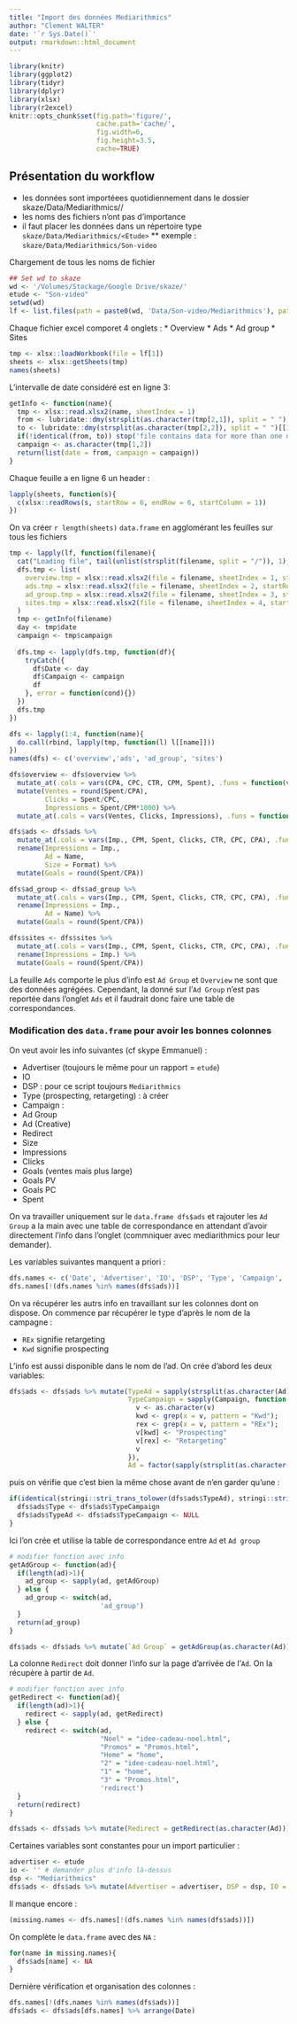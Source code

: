 ```yaml
---
title: "Import des données Mediarithmics"
author: "Clement WALTER"
date: '`r Sys.Date()`'
output: rmarkdown::html_document
---
```


```r
library(knitr)
library(ggplot2)
library(tidyr)
library(dplyr)
library(xlsx)
library(r2excel)
knitr::opts_chunk$set(fig.path='figure/',
                      cache.path='cache/',
                      fig.width=6,
                      fig.height=3.5,
                      cache=TRUE)

```

## Présentation du workflow

* les données sont importéees quotidiennement dans le dossier skaze/Data/Mediarithmics/<etude>/
* les noms des fichiers n'ont pas d'importance
* il faut placer les données dans un répertoire type `skaze/Data/Mediarithmics/<Etude>`
** exemple : `skaze/Data/Mediarithmics/Son-video`

Chargement de tous les noms de fichier
```r
## Set wd to skaze
wd <- '/Volumes/Stockage/Google Drive/skaze/'
etude <- "Son-video"
setwd(wd)
lf <- list.files(path = paste0(wd, 'Data/Son-video/Mediarithmics'), pattern = "^([^\\~])(.*)(.xlsx)$", full.names = TRUE)
```

Chaque fichier excel comporet 4 onglets :
* Overview
* Ads
* Ad group
* Sites

```r
tmp <- xlsx::loadWorkbook(file = lf[1])
sheets <- xlsx::getSheets(tmp)
names(sheets)
```

L'intervalle de date considéré est en ligne $3$:
```r
getInfo <- function(name){
  tmp <- xlsx::read.xlsx2(name, sheetIndex = 1)
  from <- lubridate::dmy(strsplit(as.character(tmp[2,1]), split = " ")[[1]][2])
  to <- lubridate::dmy(strsplit(as.character(tmp[2,2]), split = " ")[[1]][2])
  if(!identical(from, to)) stop('file contains data for more than one day')
  campaign <- as.character(tmp[1,2])
  return(list(date = from, campaign = campaign))
}
```

Chaque feuille a en ligne $6$ un header :
```r
lapply(sheets, function(s){
  c(xlsx::readRows(s, startRow = 6, endRow = 6, startColumn = 1))
})
```

On va créer `r length(sheets)` `data.frame` en agglomérant les feuilles sur tous les fichiers
```r
tmp <- lapply(lf, function(filename){
  cat("Loading file", tail(unlist(strsplit(filename, split = "/")), 1), "\n")
  dfs.tmp <- list(
    overview.tmp = xlsx::read.xlsx2(file = filename, sheetIndex = 1, startRow = 6),
    ads.tmp = xlsx::read.xlsx2(file = filename, sheetIndex = 2, startRow = 6),
    ad_group.tmp = xlsx::read.xlsx2(file = filename, sheetIndex = 3, startRow = 6),
    sites.tmp = xlsx::read.xlsx2(file = filename, sheetIndex = 4, startRow = 6)
  )
  tmp <- getInfo(filename)
  day <- tmp$date
  campaign <- tmp$campaign
  
  dfs.tmp <- lapply(dfs.tmp, function(df){
    tryCatch({
      df$Date <- day
      df$Campaign <- campaign
      df
    }, error = function(cond){})
  })
  dfs.tmp
})

dfs <- lapply(1:4, function(name){
  do.call(rbind, lapply(tmp, function(l) l[[name]]))
})
names(dfs) <- c('overview','ads', 'ad_group', 'sites')

dfs$overview <- dfs$overview %>%
  mutate_at(.cols = vars(CPA, CPC, CTR, CPM, Spent), .funs = function(v) as.numeric(as.character(v))) %>%
  mutate(Ventes = round(Spent/CPA),
         Clicks = Spent/CPC,
         Impressions = Spent/CPM*1000) %>%
  mutate_at(.cols = vars(Ventes, Clicks, Impressions), .funs = function(v) ifelse(is.nan(v) | v==Inf, 0, v))

dfs$ads <- dfs$ads %>%
  mutate_at(.cols = vars(Imp., CPM, Spent, Clicks, CTR, CPC, CPA), .funs = function(v) as.numeric(as.character(v))) %>%
  rename(Impressions = Imp.,
         Ad = Name,
         Size = Format) %>%
  mutate(Goals = round(Spent/CPA))

dfs$ad_group <- dfs$ad_group %>%
  mutate_at(.cols = vars(Imp., CPM, Spent, Clicks, CTR, CPC, CPA), .funs = function(v) as.numeric(as.character(v))) %>%
  rename(Impressions = Imp.,
         Ad = Name) %>%
  mutate(Goals = round(Spent/CPA))

dfs$sites <- dfs$sites %>%
  mutate_at(.cols = vars(Imp., CPM, Spent, Clicks, CTR, CPC, CPA), .funs = function(v) as.numeric(as.character(v))) %>%
  rename(Impressions = Imp.) %>%
  mutate(Goals = round(Spent/CPA))
```

La feuille `Ads` comporte le plus d'info est `Ad Group` et `Overview` ne sont que des données agrégées. Cependant, la donné sur l'`Ad Group` n'est pas reportée dans l'onglet `Ads` et il faudrait donc faire une table de correspondances.

### Modification des `data.frame` pour avoir les bonnes colonnes

On veut avoir les info suivantes (cf skype Emmanuel) :

* Advertiser (toujours le même pour un rapport = `etude`)
* IO
* DSP : pour ce script toujours `Mediarithmics`
* Type (prospecting, retargeting) : à créer
* Campaign : 
* Ad Group
* Ad (Creative)
* Redirect
* Size
* Impressions
* Clicks
* Goals (ventes mais plus large)
* Goals PV
* Goals PC
* Spent

On va travailler uniquement sur le `data.frame dfs$ads` et rajouter les `Ad Group` a la main avec une table de correspondance en attendant d'avoir directement l'info dans l'onglet (commniquer avec mediarithmics pour leur demander).

Les variables suivantes manquent a priori :
```r
dfs.names <- c('Date', 'Advertiser', 'IO', 'DSP', 'Type', 'Campaign', 'Ad Group', 'Size', 'Ad', 'Redirect', 'Impressions', 'Clicks', 'Goals', 'Goals PV', 'Goals PC', 'Spent', 'CPM', 'CTR', 'CPC', 'CPA')
dfs.names[!(dfs.names %in% names(dfs$ads))]
```

On va récupérer les autrs info en travaillant sur les colonnes dont on dispose. On commence par récupérer le type d'après le nom de la campagne :

* `REx` signifie retargeting
* `Kwd` signifie prospecting

L'info est aussi disponible dans le nom de l'ad. On crée d'abord les deux variables:
```r
dfs$ads <- dfs$ads %>% mutate(TypeAd = sapply(strsplit(as.character(Ad), split = "_"), function(v) tail(v,2)[1]),
                              TypeCampaign = sapply(Campaign, function(v){
                                v <- as.character(v)
                                kwd <- grep(x = v, pattern = "Kwd");
                                rex <- grep(x = v, pattern = "REx");
                                v[kwd] <- "Prospecting"
                                v[rex] <- "Retargeting"
                                v
                              }),
                              Ad = factor(sapply(strsplit(as.character(Ad), split = "_"), function(v) tail(v,1))))
```

puis on vérifie que c'est bien la même chose avant de n'en garder qu'une :
```r
if(identical(stringi::stri_trans_tolower(dfs$ads$TypeAd), stringi::stri_trans_tolower(dfs$ads$TypeCampaign))) {
  dfs$ads$Type <- dfs$ads$TypeCampaign
  dfs$ads$TypeAd <- dfs$ads$TypeCampaign <- NULL
}
```

Ici l'on crée et utilise la table de correspondance entre `Ad` et `Ad group`
```r
# modifier fonction avec info
getAdGroup <- function(ad){
  if(length(ad)>1){
    ad_group <- sapply(ad, getAdGroup)
  } else {
    ad_group <- switch(ad,
                       'ad_group')
  }
  return(ad_group)
}

dfs$ads <- dfs$ads %>% mutate(`Ad Group` = getAdGroup(as.character(Ad)))
```

La colonne `Redirect` doit donner l'info sur la page d'arrivée de l'`Ad`. On la récupère à partir de `Ad`.
```r
# modifier fonction avec info
getRedirect <- function(ad){
  if(length(ad)>1){
    redirect <- sapply(ad, getRedirect)
  } else {
    redirect <- switch(ad,
                       "Noel" = "idee-cadeau-noel.html",
                       "Promos" = "Promos.html",
                       "Home" = "home",
                       "2" = "idee-cadeau-noel.html",
                       "1" = "home",
                       "3" = "Promos.html",
                       'redirect')
  }
  return(redirect)
}

dfs$ads <- dfs$ads %>% mutate(Redirect = getRedirect(as.character(Ad)))
```

Certaines variables sont constantes pour un import particulier :
```r
advertiser <- etude
io <- '' # demander plus d'info là-dessus
dsp <- "Mediarithmics"
dfs$ads <- dfs$ads %>% mutate(Advertiser = advertiser, DSP = dsp, IO = io)
```


Il manque encore :
```r
(missing.names <- dfs.names[!(dfs.names %in% names(dfs$ads))])
```

On complète le `data.frame` avec des `NA` :
```r
for(name in missing.names){
  dfs$ads[name] <- NA
}
```

Dernière vérification et organisation des colonnes :
```r
dfs.names[!(dfs.names %in% names(dfs$ads))]
dfs$ads <- dfs$ads[dfs.names] %>% arrange(Date)
```

